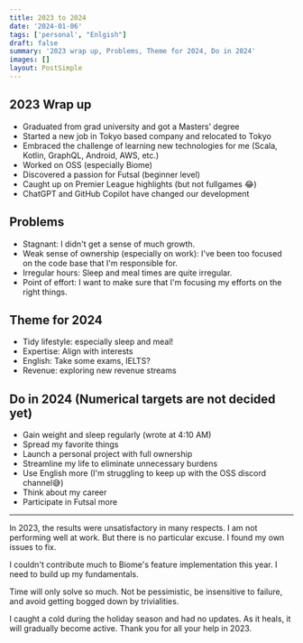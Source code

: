 ```yaml
---
title: 2023 to 2024
date: '2024-01-06'
tags: ['personal', "Enlgish"]
draft: false
summary: '2023 wrap up, Problems, Theme for 2024, Do in 2024'
images: []
layout: PostSimple
---
```


## 2023 Wrap up

- Graduated from grad university and got a Masters’ degree
- Started a new job in Tokyo based company and relocated to Tokyo
- Embraced the challenge of learning new technologies for me (Scala, Kotlin, GraphQL, Android, AWS, etc.)
- Worked on OSS (especially Biome)
- Discovered a passion for Futsal (beginner level)
- Caught up on Premier League highlights (but not fullgames 😂)
- ChatGPT and GitHub Copilot have changed our development

## Problems

- Stagnant: I didn't get a sense of much growth.
- Weak sense of ownership (especially on work): I've been too focused on the code base that I'm responsible for.
- Irregular hours: Sleep and meal times are quite irregular.
- Point of effort: I want to make sure that I'm focusing my efforts on the right things.

## Theme for 2024

- Tidy lifestyle: especially sleep and meal!
- Expertise: Align with interests
- English: Take some exams, IELTS?
- Revenue: exploring new revenue streams

## Do in 2024 (Numerical targets are not decided yet)

- Gain weight and sleep regularly (wrote at 4:10 AM)
- Spread my favorite things
- Launch a personal project with full ownership
- Streamline my life to eliminate unnecessary burdens
- Use English more (I'm struggling to keep up with the OSS discord channel😅)
- Think about my career
- Participate in Futsal more

---

In 2023, the results were unsatisfactory in many respects. I am not performing well at work. But there is no particular excuse. I found my own issues to fix.

I couldn't contribute much to Biome's feature implementation this year. I need to build up my fundamentals.

Time will only solve so much. Not be pessimistic, be insensitive to failure, and avoid getting bogged down by trivialities.

I caught a cold during the holiday season and had no updates. As it heals, it will gradually become active. Thank you for all your help in 2023.

